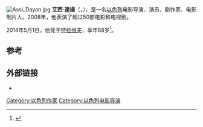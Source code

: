 [[File:Assi_Dayan.jpg|thumb]]
'''艾西·達揚'''（{{lang|en|'''Asaf''' "'''Assi'''" '''Dayan'''}}，{{bd|1945年|11月23日|2014年|5月1日|catIdx=Dayan}}），是一名[[以色列|以色列]]电影导演、演员、剧作家、电影制片人。2008年，他表演了超过50部电影和电视剧。

2014年5月1日，他死于[[特拉维夫|特拉维夫]]，享年68岁<ref>{{Cite web|url=http://www.jpost.com/Arts-and-Culture/Arts/Film-director-actor-Assi-Dayan-dead-at-68-350990|title=Film director, actor Assi Dayan dead at 68|publisher=''[[The_Jerusalem_Post|The Jerusalem Post]]''|date=1 May 2014|accessdate=1 May 2014|first=Hannah|last=Brown}}</ref>。

==参考==
{{Reflist}}

==外部链接==
{{Commons category|Assi Dayan}}
* {{IMDb name|0206646}}

{{Authority control}}
{{DEFAULTSORT:Dayan, Assi}}
[[Category:以色列作家|Category:以色列作家]]
[[Category:以色列电影导演|Category:以色列电影导演]]